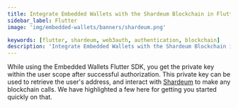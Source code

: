 ```yaml
---
title: Integrate Embedded Wallets with the Shardeum Blockchain in Flutter
sidebar_label: Flutter
image: 'img/embedded-wallets/banners/shardeum.png'

keywords: [flutter, shardeum, web3auth, authentication, blockchain]
description: 'Integrate Embedded Wallets with the Shardeum Blockchain in Flutter | Embedded Wallets'
---
```



While using the Embedded Wallets Flutter SDK, you get the private key within the user scope after successful authorization. This private key can be used to retrieve the user's address, and interact with [Shardeum](https://shardeum.org/) to make any blockchain calls. We have highlighted a few here for getting you started quickly on that.

<EVMInteraction />

